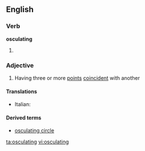 ==English==

===Verb===
'''osculating'''

# {{present participle of|[[osculate]]}}

===Adjective===
{{en-adj}}

# {{maths|of a curve}} Having three or more [[point]]s [[coincident]] with another

====Translations====
{{trans-top|having three or more coincident points}}
* Italian: {{t-|it|osculatore}}
{{trans-mid}}
{{trans-bottom}}

====Derived terms====
* [[osculating circle]]

[[ta:osculating]]
[[vi:osculating]]